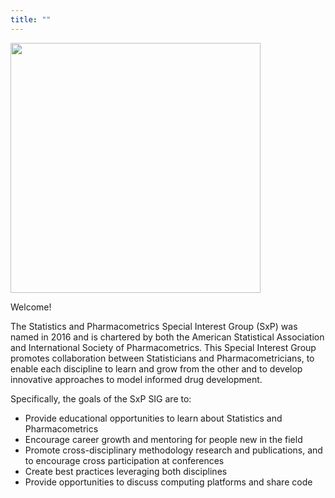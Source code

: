 ```yaml
---
title: ""
---
```


![](images/sxplogo.png){fig-align="center" width="400"}

Welcome!

The Statistics and Pharmacometrics Special Interest Group (SxP) was named in 2016 and is chartered by both the American Statistical Association and International Society of Pharmacometrics. This Special Interest Group promotes collaboration between Statisticians and Pharmacometricians, to enable each discipline to learn and grow from the other and to develop innovative approaches to model informed drug development.

Specifically, the goals of the SxP SIG are to:

-   Provide educational opportunities to learn about Statistics and Pharmacometrics
-   Encourage career growth and mentoring for people new in the field
-   Promote cross-disciplinary methodology research and publications, and to encourage cross participation at conferences
-   Create best practices leveraging both disciplines
-   Provide opportunities to discuss computing platforms and share code
